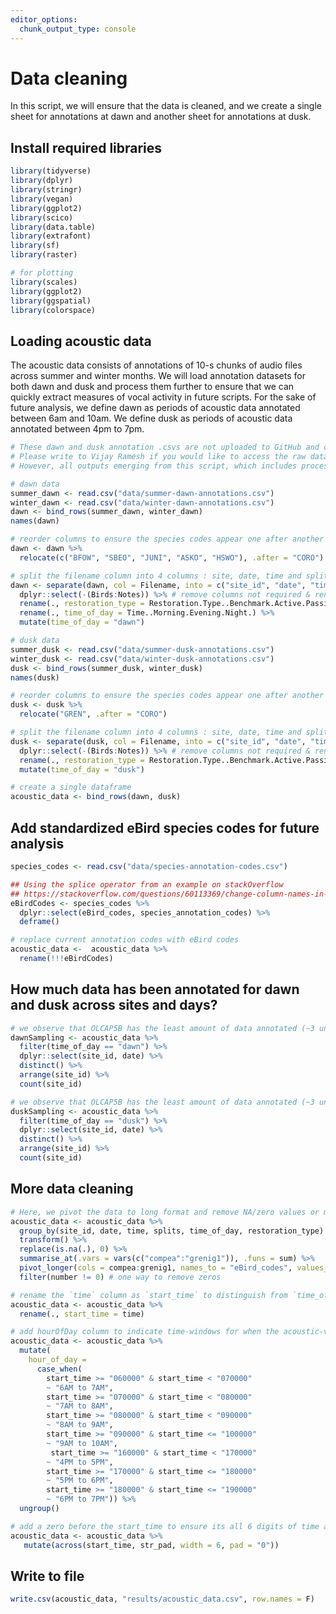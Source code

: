 ```yaml
---
editor_options: 
  chunk_output_type: console
---
```


# Data cleaning  

In this script, we will ensure that the data is cleaned, and we create a single sheet for annotations at dawn and another sheet for annotations at dusk.  

## Install required libraries  

```r
library(tidyverse)
library(dplyr)
library(stringr)
library(vegan)
library(ggplot2)
library(scico)
library(data.table)
library(extrafont)
library(sf)
library(raster)

# for plotting
library(scales)
library(ggplot2)
library(ggspatial)
library(colorspace)
```

## Loading acoustic data  

The acoustic data consists of annotations of 10-s chunks of audio files across summer and winter months. We will load annotation datasets for both dawn and dusk and process them further to ensure that we can quickly extract measures of vocal activity in future scripts. For the sake of future analysis, we define dawn as periods of acoustic data annotated between 6am and 10am. We define dusk as periods of acoustic data annotated between 4pm to 7pm.    

```r
# These dawn and dusk annotation .csvs are not uploaded to GitHub and can be provided upon request
# Please write to Vijay Ramesh if you would like to access the raw data - vr292@cornell.edu)
# However, all outputs emerging from this script, which includes processed annotations are public and can be used for analysis

# dawn data
summer_dawn <- read.csv("data/summer-dawn-annotations.csv")
winter_dawn <- read.csv("data/winter-dawn-annotations.csv")
dawn <- bind_rows(summer_dawn, winter_dawn)
names(dawn)

# reorder columns to ensure the species codes appear one after another
dawn <- dawn %>%
  relocate(c("BFOW", "SBEO", "JUNI", "ASKO", "HSWO"), .after = "CORO")

# split the filename column into 4 columns : site, date, time and splits
dawn <- separate(dawn, col = Filename, into = c("site_id", "date", "time", "splits"), sep = "_") %>%
  dplyr::select(-(Birds:Notes)) %>% # remove columns not required & rename
  rename(., restoration_type = Restoration.Type..Benchmark.Active.Passive.) %>%
  rename(., time_of_day = Time..Morning.Evening.Night.) %>%
  mutate(time_of_day = "dawn")

# dusk data
summer_dusk <- read.csv("data/summer-dusk-annotations.csv")
winter_dusk <- read.csv("data/winter-dusk-annotations.csv")
dusk <- bind_rows(summer_dusk, winter_dusk)
names(dusk)

# reorder columns to ensure the species codes appear one after another
dusk <- dusk %>%
  relocate("GREN", .after = "CORO")

# split the filename column into 4 columns : site, date, time and splits
dusk <- separate(dusk, col = Filename, into = c("site_id", "date", "time", "splits"), sep = "_") %>%
  dplyr::select(-(Birds:Notes)) %>% # remove columns not required & rename
  rename(., restoration_type = Restoration.Type..Benchmark.Active.Passive.) %>% rename(., time_of_day = Time..Morning.Evening.Night.) %>%
  mutate(time_of_day = "dusk")

# create a single dataframe 
acoustic_data <- bind_rows(dawn, dusk)
```

## Add standardized eBird species codes for future analysis
```r
species_codes <- read.csv("data/species-annotation-codes.csv")

## Using the splice operator from an example on stackOverflow
## https://stackoverflow.com/questions/60113369/change-column-names-in-dataframe-based-on-matching-to-another-dataframe-by-dplyr
eBirdCodes <- species_codes %>%
  dplyr::select(eBird_codes, species_annotation_codes) %>%
  deframe()

# replace current annotation codes with eBird codes
acoustic_data <-  acoustic_data %>% 
  rename(!!!eBirdCodes)
```

## How much data has been annotated for dawn and dusk across sites and days?
```r
# we observe that OLCAP5B has the least amount of data annotated (~3 unique days/visits) at dawn
dawnSampling <- acoustic_data %>%
  filter(time_of_day == "dawn") %>%
  dplyr::select(site_id, date) %>%
  distinct() %>%
  arrange(site_id) %>%
  count(site_id)

# we observe that OLCAP5B has the least amount of data annotated (~3 unique visits)
duskSampling <- acoustic_data %>%
  filter(time_of_day == "dusk") %>%
  dplyr::select(site_id, date) %>%
  distinct() %>%
  arrange(site_id) %>%
  count(site_id)
```

## More data cleaning

```r
# Here, we pivot the data to long format and remove NA/zero values or missing data
acoustic_data <- acoustic_data %>%
  group_by(site_id, date, time, splits, time_of_day, restoration_type) %>%
  transform() %>%
  replace(is.na(.), 0) %>%
  summarise_at(.vars = vars(c("compea":"grenig1")), .funs = sum) %>%
  pivot_longer(cols = compea:grenig1, names_to = "eBird_codes", values_to = "number") %>%
  filter(number != 0) # one way to remove zeros

# rename the `time` column as `start_time` to distinguish from `time_of_day`
acoustic_data <- acoustic_data %>%
  rename(., start_time = time)

# add hourOfDay column to indicate time-windows for when the acoustic-visit was started
acoustic_data <- acoustic_data %>%
  mutate(
    hour_of_day =
      case_when(
        start_time >= "060000" & start_time < "070000"
        ~ "6AM to 7AM",
        start_time >= "070000" & start_time < "080000"
        ~ "7AM to 8AM",
        start_time >= "080000" & start_time < "090000"
        ~ "8AM to 9AM",
        start_time >= "090000" & start_time <= "100000"
        ~ "9AM to 10AM",
         start_time >= "160000" & start_time < "170000"
        ~ "4PM to 5PM",
        start_time >= "170000" & start_time <= "180000"
        ~ "5PM to 6PM",
        start_time >= "180000" & start_time <= "190000"
        ~ "6PM to 7PM")) %>%
  ungroup()

# add a zero before the start_time to ensure its all 6 digits of time atleast
acoustic_data <- acoustic_data %>%
   mutate(across(start_time, str_pad, width = 6, pad = "0"))
```

## Write to file
```r
write.csv(acoustic_data, "results/acoustic_data.csv", row.names = F)
```


